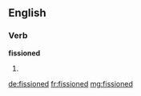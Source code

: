 ==English==

===Verb===
'''fissioned'''

# {{en-past of|fission}}

[[de:fissioned]]
[[fr:fissioned]]
[[mg:fissioned]]